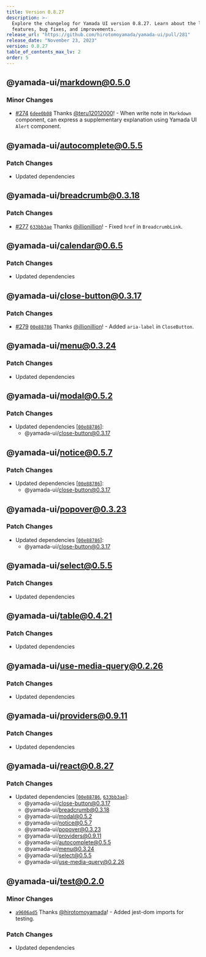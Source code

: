 ```yaml
---
title: Version 0.8.27
description: >-
  Explore the changelog for Yamada UI version 0.8.27. Learn about the latest
  features, bug fixes, and improvements.
release_url: "https://github.com/hirotomoyamada/yamada-ui/pull/281"
release_date: "November 23, 2023"
version: 0.8.27
table_of_contents_max_lv: 2
order: 5
---
```


## @yamada-ui/markdown@0.5.0

### Minor Changes

- [#274](https://github.com/hirotomoyamada/yamada-ui/pull/274) [`6dee0b08`](https://github.com/hirotomoyamada/yamada-ui/commit/6dee0b086d600fbc701405c53e498c514c71cc48) Thanks [@teru12012000](https://github.com/teru12012000)! - When write note in `Markdown` component, can express a supplementary explanation using Yamada UI `Alert` component.

## @yamada-ui/autocomplete@0.5.5

### Patch Changes

- Updated dependencies

## @yamada-ui/breadcrumb@0.3.18

### Patch Changes

- [#277](https://github.com/hirotomoyamada/yamada-ui/pull/277) [`633bb3ae`](https://github.com/hirotomoyamada/yamada-ui/commit/633bb3ae11c920ecc923b9e15a07f5a5173e406b) Thanks [@illionillion](https://github.com/illionillion)! - Fixed `href` in `BreadcrumbLink`.

## @yamada-ui/calendar@0.6.5

### Patch Changes

- Updated dependencies

## @yamada-ui/close-button@0.3.17

### Patch Changes

- [#279](https://github.com/hirotomoyamada/yamada-ui/pull/279) [`00e88786`](https://github.com/hirotomoyamada/yamada-ui/commit/00e88786c11056b22c9919c5c71213f1b773bb05) Thanks [@illionillion](https://github.com/illionillion)! - Added `aria-label` in `CloseButton`.

## @yamada-ui/menu@0.3.24

### Patch Changes

- Updated dependencies

## @yamada-ui/modal@0.5.2

### Patch Changes

- Updated dependencies \[[`00e88786`](https://github.com/hirotomoyamada/yamada-ui/commit/00e88786c11056b22c9919c5c71213f1b773bb05)]:
  - @yamada-ui/close-button@0.3.17

## @yamada-ui/notice@0.5.7

### Patch Changes

- Updated dependencies \[[`00e88786`](https://github.com/hirotomoyamada/yamada-ui/commit/00e88786c11056b22c9919c5c71213f1b773bb05)]:
  - @yamada-ui/close-button@0.3.17

## @yamada-ui/popover@0.3.23

### Patch Changes

- Updated dependencies \[[`00e88786`](https://github.com/hirotomoyamada/yamada-ui/commit/00e88786c11056b22c9919c5c71213f1b773bb05)]:
  - @yamada-ui/close-button@0.3.17

## @yamada-ui/select@0.5.5

### Patch Changes

- Updated dependencies

## @yamada-ui/table@0.4.21

### Patch Changes

- Updated dependencies

## @yamada-ui/use-media-query@0.2.26

### Patch Changes

- Updated dependencies

## @yamada-ui/providers@0.9.11

### Patch Changes

- Updated dependencies

## @yamada-ui/react@0.8.27

### Patch Changes

- Updated dependencies \[[`00e88786`](https://github.com/hirotomoyamada/yamada-ui/commit/00e88786c11056b22c9919c5c71213f1b773bb05), [`633bb3ae`](https://github.com/hirotomoyamada/yamada-ui/commit/633bb3ae11c920ecc923b9e15a07f5a5173e406b)]:
  - @yamada-ui/close-button@0.3.17
  - @yamada-ui/breadcrumb@0.3.18
  - @yamada-ui/modal@0.5.2
  - @yamada-ui/notice@0.5.7
  - @yamada-ui/popover@0.3.23
  - @yamada-ui/providers@0.9.11
  - @yamada-ui/autocomplete@0.5.5
  - @yamada-ui/menu@0.3.24
  - @yamada-ui/select@0.5.5
  - @yamada-ui/use-media-query@0.2.26

## @yamada-ui/test@0.2.0

### Minor Changes

- [`a9606ad5`](https://github.com/hirotomoyamada/yamada-ui/commit/a9606ad5f890e6a5c26462847f2d8167a8a2ebd2) Thanks [@hirotomoyamada](https://github.com/hirotomoyamada)! - Added jest-dom imports for testing.

### Patch Changes

- Updated dependencies
